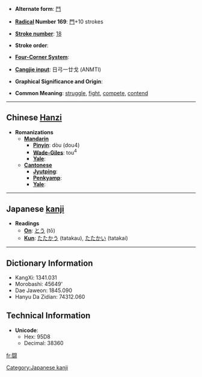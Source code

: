 * '''Alternate form''': [[鬥]]

* '''[[Wiktionary:Chinese radical index| Radical]] Number 169''': [[Wiktionary:Chinese radical index 門|門]]+10 strokes

* '''[[Wiktionary:Chinese total strokes index|Stroke number]]''': [[Wiktionary:Chinese total strokes index 18|18]]

* '''Stroke order''': 

* '''[[Wiktionary:Chinese four corner index|Four-Corner System]]''': 

* '''[[Wiktionary:Chinese Cangjie index|Cangjie input]]''': 日弓一廿戈 (ANMTI)

* '''Graphical Significance and Origin''': 

* '''Common Meaning''': [[struggle]], [[fight]], [[compete]], [[contend]]

----

== Chinese [[Hanzi]] ==

* '''Romanizations'''
** '''[[Mandarin]]'''
*** '''[[Pinyin]]''': dòu (dou4)
*** '''[[Wade-Giles]]''': tou<sup>4</sup>
*** '''[[Yale]]''': 
** '''[[Cantonese]]'''
*** '''[[Jyutping]]''':
*** '''[[Penkyamp]]''': 
*** '''[[Yale]]''': 


----

== Japanese [[kanji]] ==

* '''Readings'''
** '''[[On]]''': [[とう]] (tō)
** '''[[Kun]]''': [[たたかう]] (tatakau), [[たたかい]] (tatakai)


----

== Dictionary Information ==

* KangXi: 1341.031
* Morobashi: 45649'
* Dae Jaweon: 1845.090
* Hanyu Da Zidian: 74312.060

== Technical Information ==

* '''Unicode''':
** Hex: 95D8
** Decimal: 38360

[[Category:Japanese kanji]]

[[fr:闘]]